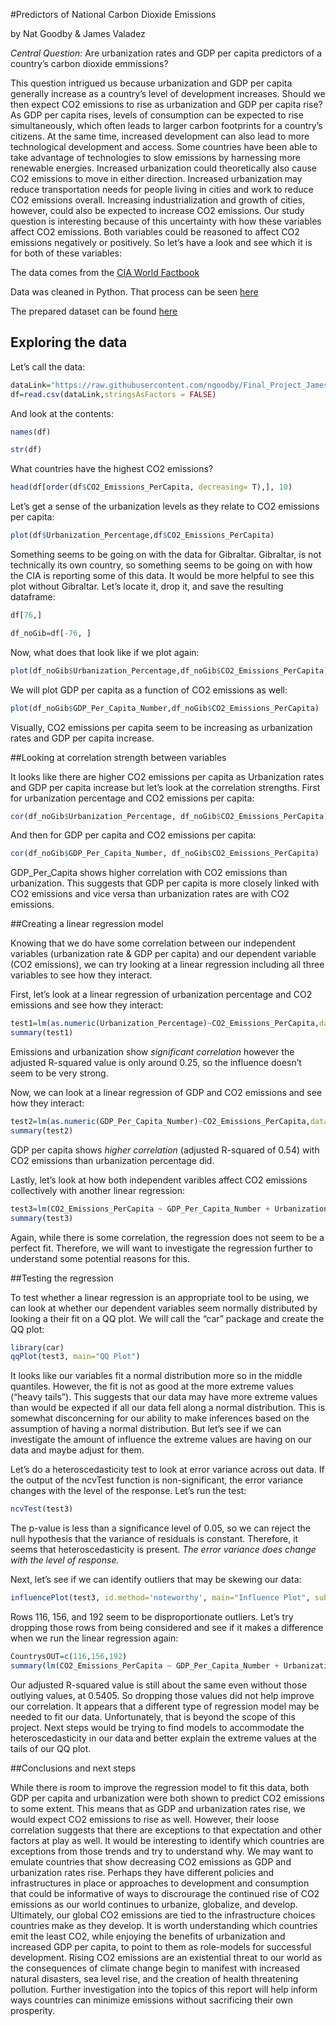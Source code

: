 #Predictors of National Carbon Dioxide Emissions

by Nat Goodby & James Valadez

*Central Question:*
Are urbanization rates and GDP per capita predictors of a country's carbon dioxide emmissions?

This question intrigued us because urbanization and GDP per capita generally increase as a country's level of development increases. Should we then expect CO2 emissions to rise as urbanization and GDP per capita rise? As GDP per capita rises, levels of consumption can be expected to rise simultaneously, which often leads to larger carbon footprints for a country's citizens. At the same time, increased development can also lead to more technological development and access. Some countries have been able to take advantage of technologies to slow emissions by harnessing more renewable energies. Increased urbanization could theoretically also cause CO2 emissions to move in either direction. Increased urbanization may reduce transportation needs for people living in cities and work to reduce CO2 emissions overall. Increasing industrialization and growth of cities, however, could also be expected to increase CO2 emissions. Our study question is interesting because of this uncertainty with how these variables affect CO2 emissions. Both variables could be reasoned to affect CO2 emissions negatively or positively. So let's have a look and see which it is for both of these variables:

The data comes from the [CIA World Factbook](https://www.cia.gov/library/publications/the-world-factbook/)

Data was cleaned in Python. That process can be seen [here](https://github.com/ngoodby/Final_Project_James_Nat/blob/master/Data/Data_Preprocessing.ipynb)

The prepared dataset can be found [here](https://github.com/ngoodby/Final_Project_James_Nat/blob/master/Data/Cleaned_Data.csv)

## Exploring the data

Let's call the data:
```r
dataLink="https://raw.githubusercontent.com/ngoodby/Final_Project_James_Nat/master/Data/Cleaned_Data.csv"
df=read.csv(dataLink,stringsAsFactors = FALSE)
```
And look at the contents:
```r
names(df)
```
```r
str(df)
```
What countries have the highest CO2 emissions? 
```r
head(df[order(df$CO2_Emissions_PerCapita, decreasing= T),], 10)
```
Let's get a sense of the urbanization levels as they relate to CO2 emissions per capita:
```r
plot(df$Urbanization_Percentage,df$CO2_Emissions_PerCapita)
```

Something seems to be going on with the data for Gibraltar. Gibraltar, is not technically its own country, so something seems to be going on with how the CIA is reporting some of this data. It would be more helpful to see this plot without Gibraltar. Let's locate it, drop it, and save the resulting dataframe: 
```r
df[76,]
```
```r
df_noGib=df[-76, ]
```
Now, what does that look like if we plot again:
```r
plot(df_noGib$Urbanization_Percentage,df_noGib$CO2_Emissions_PerCapita)
```

We will plot GDP per capita as a function of CO2 emissions as well:
```r
plot(df_noGib$GDP_Per_Capita_Number,df_noGib$CO2_Emissions_PerCapita)
```

Visually, CO2 emissions per capita seem to be increasing as urbanization rates and GDP per capita increase. 

##Looking at correlation strength between variables

It looks like there are higher CO2 emissions per capita as Urbanization rates and GDP per capita increase but let's look at the correlation strengths. First for urbanization percentage and CO2 emissions per capita:
```r
cor(df_noGib$Urbanization_Percentage, df_noGib$CO2_Emissions_PerCapita)
```
And then for GDP per capita and CO2 emissions per capita:
```r
cor(df_noGib$GDP_Per_Capita_Number, df_noGib$CO2_Emissions_PerCapita)
```
GDP_Per_Capita shows higher correlation with CO2 emissions than urbanization. This suggests that GDP per capita is more closely linked with CO2 emissions and vice versa than urbanization rates are with CO2 emissions.

##Creating a linear regression model

Knowing that we do have some correlation between our independent variables (urbanization rate & GDP per capita) and our dependent variable (CO2 emissions), we can try looking at a linear regression including all three variables to see how they interact. 

First, let's look at a linear regression of urbanization percentage and CO2 emissions and see how they interact:
```r
test1=lm(as.numeric(Urbanization_Percentage)~CO2_Emissions_PerCapita,data=df_noGib)
summary(test1)
```
Emissions and urbanization show *significant correlation* however the adjusted R-squared value is only around 0.25, so the influence doesn't seem to be very strong.

Now, we can look at a linear regression of GDP and CO2 emissions and see how they interact:
```r
test2=lm(as.numeric(GDP_Per_Capita_Number)~CO2_Emissions_PerCapita,data=df_noGib)
summary(test2)
```
GDP per capita shows *higher correlation* (adjusted R-squared of 0.54) with CO2 emissions than urbanization percentage did.

Lastly, let's look at how both independent varibles affect CO2 emissions collectively with another linear regression:
```r
test3=lm(CO2_Emissions_PerCapita ~ GDP_Per_Capita_Number + Urbanization_Percentage, data=df_noGib)
summary(test3)
```
Again, while there is some correlation, the regression does not seem to be a perfect fit. Therefore, we will want to investigate the regression further to understand some potential reasons for this. 

##Testing the regression

To test whether a linear regression is an appropriate tool to be using, we can look at whether our dependent variables seem normally distributed by looking a their fit on a QQ plot. We will call the "car" package and create the QQ plot:
```r
library(car)
qqPlot(test3, main="QQ Plot")
```

It looks like our variables fit a normal distribution more so in the middle quantiles. However, the fit is not as good at the more extreme values ("heavy tails"). This suggests that our data may have more extreme values than would be expected if all our data fell along a normal distribution. This is somewhat disconcerning for our ability to make inferences based on the assumption of having a normal distribution. But let's see if we can investigate the amount of influence the extreme values are having on our data and maybe adjust for them.   

Let's do a heteroscedasticity test to look at error variance across out data. If the output of the ncvTest function is non-significant, the error variance changes with the level of the response. Let's run the test:
```r
ncvTest(test3)
```
The p-value is less than a significance level of 0.05, so we can reject the null hypothesis that the variance of residuals is constant. Therefore, it seems that heteroscedasticity is present. *The error variance does change with the level of response.*

Next, let's see if we can identify outliers that may be skewing our data:
```r
influencePlot(test3, id.method='noteworthy', main="Influence Plot", sub="Circle size is proportial to Cook's Distance" )
```

Rows 116, 156, and 192 seem to be disproportionate outliers. Let's try dropping those rows from being considered and see if it makes a difference when we run the linear regression again:
```r
CountrysOUT=c(116,156,192)
summary(lm(CO2_Emissions_PerCapita ~ GDP_Per_Capita_Number + Urbanization_Percentage, data=df_noGib))
```
Our adjusted R-squared value is still about the same even without those outlying values, at 0.5405. So dropping those values did not help improve our correlation. It appears that a different type of regression model may be needed to fit our data. Unfortunately, that is beyond the scope of this project. Next steps would be trying to find models to accommodate the heteroscedasticity in our data and better explain the extreme values at the tails of our QQ plot.  

##Conclusions and next steps

While there is room to improve the regression model to fit this data, both GDP per capita and urbanization were both shown to predict CO2 emissions to some extent. This means that as GDP and urbanization rates rise, we would expect CO2 emissions to rise as well. However, their loose correlation suggests that there are exceptions to that expectation and other factors at play as well. It would be interesting to identify which countries are exceptions from those trends and try to understand why. We may want to emulate countries that show decreasing CO2 emissions as GDP and urbanization rates rise. Perhaps they have different policies and infrastructures in place or approaches to development and consumption that could be informative of ways to discrourage the continued rise of CO2 emissions as our world continues to urbanize, globalize, and develop. Ultimately, our global CO2 emissions are tied to the infrastructure choices countries make as they develop. It is worth understanding which countries emit the least CO2, while enjoying the benefits of urbanization and increased GDP per capita, to point to them as role-models for successful development. Rising CO2 emissions are an existential threat to our world as the consequences of climate change begin to manifest with increased natural disasters, sea level rise, and the creation of health threatening pollution. Further investigation into the topics of this report will help inform ways countries can minimize emissions without sacrificing their own prosperity. 